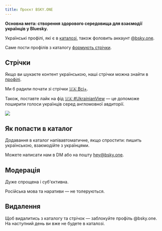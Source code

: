 ```yaml
---
title: Проєкт BSKY.ONE
---
```



**Основна мета: створення здорового середовища для взаємодії українців у Bluesky.**

Українські профілі, які є в [каталозі](https://bsky.one/profiles), також фоловить аккаунт
[@bsky.one](https://bsky.app/profile/bsky.one).

Саме пости профілів з каталогу [формують стрічки](/basics/feed).

## Стрічки

Якщо ви шукаєте контент українською, наші стрічки можна знайти в
[профілі](https://bsky.app/profile/bsky.one).

Ми б радили почати зі стрічки [🇺🇦 Всі+](https://bsky.app/profile/bsky.one/feed/all-plus).

Також, поставте лайк на фід
[🇺🇦 #UkrainianView](https://bsky.app/profile/bsky.one/feed/ukrainian-view) — це допоможе поширити
голоси українців серед англомовної авдиторії.

<Img src="/images/bskyone-1.png" ar="1074/1245" />

## Як попасти в каталог

Додавання в каталог напівавтоматичне, якщо спростити: пишить українською, взаємодійте з українцями.

Можете написати нам в DM або на пошту [hey@bsky.one](email:hey@bsky.one).

## Модерація

Дуже спрощена і суб'єктивна.

Російська мова та наративи — не толеруються.

## Видалення

Щоб видалитись з каталогу та стрічок — заблокуйте профіль @bsky.one. На наступний день ви вже не
будете в каталозі.
